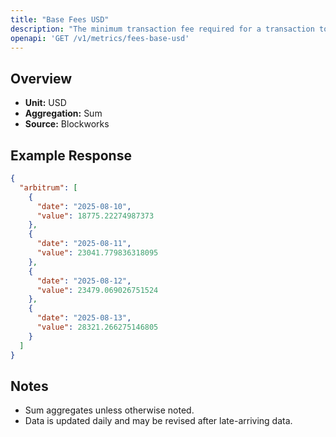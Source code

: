 ```yaml
---
title: "Base Fees USD"
description: "The minimum transaction fee required for a transaction to be included in a block"
openapi: 'GET /v1/metrics/fees-base-usd'
---
```


## Overview

- **Unit:** USD
- **Aggregation:** Sum
- **Source:** Blockworks



## Example Response

```json
{
  "arbitrum": [
    {
      "date": "2025-08-10",
      "value": 18775.22274987373
    },
    {
      "date": "2025-08-11",
      "value": 23041.779836318095
    },
    {
      "date": "2025-08-12",
      "value": 23479.069026751524
    },
    {
      "date": "2025-08-13",
      "value": 28321.266275146805
    }
  ]
}
```

## Notes
- Sum aggregates unless otherwise noted.
- Data is updated daily and may be revised after late-arriving data.
